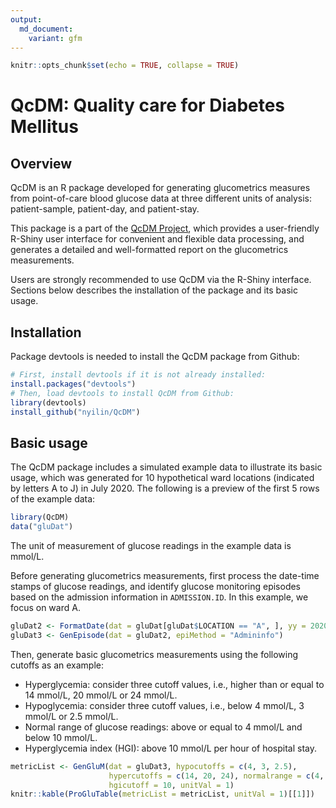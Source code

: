 ```yaml
---
output: 
  md_document:
    variant: gfm
---
```


```r
knitr::opts_chunk$set(echo = TRUE, collapse = TRUE)
```

# QcDM: **Q**uality **c**are for **D**iabetes **M**ellitus

## Overview

QcDM is an R package developed for generating glucometrics measures from
point-of-care blood glucose data at three different units of analysis:
patient-sample, patient-day, and patient-stay.

This package is a part of the 
[QcDM Project](https://github.com/nyilin/QcDM_Project.git), 
which provides a user-friendly R-Shiny user interface for convenient and 
flexible data processing, and generates a detailed and well-formatted report on 
the glucometrics measurements.

Users are strongly recommended to use QcDM via the R-Shiny interface. Sections
below describes the installation of the package and its basic usage.

## Installation

Package devtools is needed to install the QcDM package from Github:

```r
# First, install devtools if it is not already installed:
install.packages("devtools")
# Then, load devtools to install QcDM from Github:
library(devtools)
install_github("nyilin/QcDM")
```

## Basic usage

The QcDM package includes a simulated example data to illustrate its basic
usage, which was generated for 10 hypothetical ward locations (indicated by
letters A to J) in July 2020. The following is a preview of the first 5 rows of
the example data:

```r
library(QcDM)
data("gluDat")
```

The unit of measurement of glucose readings in the example data is mmol/L.

Before generating glucometrics measurements, first process the date-time stamps
of glucose readings, and identify glucose monitoring episodes based on the
admission information in `ADMISSION.ID`. In this example, we focus on ward A.

```r
gluDat2 <- FormatDate(dat = gluDat[gluDat$LOCATION == "A", ], yy = 2020, mm = 7)
gluDat3 <- GenEpisode(dat = gluDat2, epiMethod = "Admininfo")
```

Then, generate basic glucometrics measurements using the following cutoffs as an
example:

- Hyperglycemia: consider three cutoff values, i.e., higher than or equal to 14
mmol/L, 20 mmol/L or 24 mmol/L.
- Hypoglycemia: consider three cutoff values, i.e., below 4 mmol/L, 3 mmol/L or 
2.5 mmol/L.
- Normal range of glucose readings: above or equal to 4 mmol/L and below 10 mmol/L.
- Hyperglycemia index (HGI): above 10 mmol/L per hour of hospital stay.

```r
metricList <- GenGluM(dat = gluDat3, hypocutoffs = c(4, 3, 2.5),
                      hypercutoffs = c(14, 20, 24), normalrange = c(4, 10),
                      hgicutoff = 10, unitVal = 1)
knitr::kable(ProGluTable(metricList = metricList, unitVal = 1)[[1]])
```
